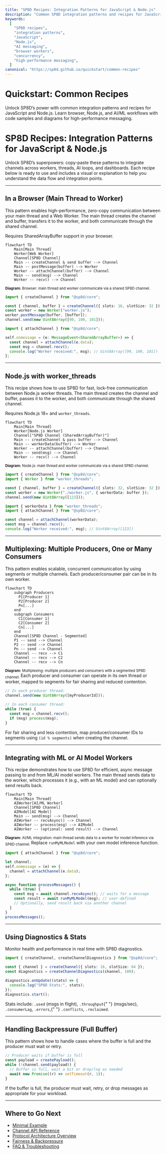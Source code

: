 ```yaml
---
title: "SP8D Recipes: Integration Patterns for JavaScript & Node.js"
description: "Common SP8D integration patterns and recipes for JavaScript and Node.js. Learn browser, Node.js, and AI/ML workflows with code samples and diagrams for high-performance messaging."
keywords:
  [
    "SP8D recipes",
    "integration patterns",
    "JavaScript",
    "Node.js",
    "AI messaging",
    "browser workers",
    "concurrency",
    "high-performance messaging",
  ]
canonical: "https://sp8d.github.io/quickstart/common-recipes"
---
```



# Quickstart: Common Recipes

Unlock SP8D’s power with common integration patterns and recipes for JavaScript and Node.js. Learn browser, Node.js, and AI/ML workflows with code samples and diagrams for high-performance messaging.

# SP8D Recipes: Integration Patterns for JavaScript & Node.js

Unlock SP8D’s superpowers: copy-paste these patterns to integrate channels across workers, threads, AI loops, and dashboards. Each recipe below is ready to use and includes a visual or explanation to help you understand the data flow and integration points.

---

## In a Browser (Main Thread to Worker)

This pattern enables high-performance, zero-copy communication between your main thread and a Web Worker. The main thread creates the channel and buffer, transfers it to the worker,
and both communicate through the shared channel.

<Callout type="warning" title="Requirements">
  Requires SharedArrayBuffer support in your browser.
</Callout>

```mermaid
flowchart TD
    Main[Main Thread]
    Worker[Web Worker]
    Channel[SP8D Channel]
    Main -- createChannel & send buffer --> Channel
    Main -- postMessage(buffer) --> Worker
    Worker -- attachChannel(buffer) --> Channel
    Main -- send(msg) --> Channel
    Worker -- recv() --> Channel
```

<sub className="diagram-caption">
  <strong>Diagram:</strong> Browser: main thread and worker communicate via a
  shared SP8D channel.
</sub>

```ts copy showLineNumbers filename="main.ts"
import { createChannel } from "@sp8d/core";

const { channel, buffer } = createChannel({ slots: 16, slotSize: 32 });
const worker = new Worker("worker.js");
worker.postMessage(buffer, [buffer]);
channel.send(new Uint8Array([99, 100, 101]));
```

```ts copy showLineNumbers filename="worker.ts"
import { attachChannel } from "@sp8d/core";

self.onmessage = (e: MessageEvent<SharedArrayBuffer>) => {
  const channel = attachChannel(e.data);
  const msg = channel.recv();
  console.log("Worker received:", msg); // Uint8Array([99, 100, 101])
};
```

---

## Node.js with worker_threads

This recipe shows how to use SP8D for fast, lock-free communication between Node.js worker threads. The main thread creates the channel and buffer, passes it to the worker, and
both communicate through the shared channel.

<Callout type="warning" title="Requirements">
  Requires Node.js 18+ and <code>worker_threads</code>.
</Callout>

```mermaid
flowchart TD
    Main[Main Thread]
    Worker[Node.js Worker]
    Channel["SP8D Channel (SharedArrayBuffer)"]
    Main -- createChannel & pass buffer --> Channel
    Main -- workerData(buffer) --> Worker
    Worker -- attachChannel(buffer) --> Channel
    Main -- send(msg) --> Channel
    Worker -- recv() --> Channel
```

<sub className="diagram-caption">
  <strong>Diagram:</strong> Node.js: main thread and worker communicate via a
  shared SP8D channel.
</sub>

```ts copy showLineNumbers filename="main.ts"
import { createChannel } from "@sp8d/core";
import { Worker } from "worker_threads";

const { channel, buffer } = createChannel({ slots: 32, slotSize: 32 });
const worker = new Worker("./worker.js", { workerData: buffer });
channel.send(new Uint8Array([123]));
```

```ts copy showLineNumbers filename="worker.ts"
import { workerData } from "worker_threads";
import { attachChannel } from "@sp8d/core";

const channel = attachChannel(workerData);
const msg = channel.recv();
console.log("Worker received:", msg); // Uint8Array([123])
```

---

## Multiplexing: Multiple Producers, One or Many Consumers

This pattern enables scalable, concurrent communication by using segments or multiple channels. Each producer/consumer pair can be in its own worker.

```mermaid
flowchart TD
    subgraph Producers
      P1[Producer 1]
      P2[Producer 2]
      Pn[...]
    end
    subgraph Consumers
      C1[Consumer 1]
      C2[Consumer 2]
      Cn[...]
    end
    Channel[SP8D Channel - Segmented]
    P1 -- send --> Channel
    P2 -- send --> Channel
    Pn -- send --> Channel
    Channel -- recv --> C1
    Channel -- recv --> C2
    Channel -- recv --> Cn
```

<sub className="diagram-caption">
  <strong>Diagram:</strong> Multiplexing: multiple producers and consumers with
  a segmented SP8D channel.
</sub>

<Callout type="info" title="Data Flow">
  Each producer and consumer can operate in its own thread or worker, mapped to
  segments for fair sharing and reduced contention.
</Callout>

```ts copy showLineNumbers
// In each producer thread:
channel.send(new Uint8Array([myProducerId]));

// In each consumer thread:
while (true) {
  const msg = channel.recv();
  if (msg) process(msg);
}
```

<Callout type="tip" title="Tip: Fair Sharing & Contention">
  For fair sharing and less contention, map producer/consumer IDs to segments
  using <code>(id % segments)</code> when creating the channel.
</Callout>

---

## Integrating with ML or AI Model Workers

This recipe demonstrates how to use SP8D for efficient, async message passing to and from ML/AI model workers. The main thread sends data to the worker, which processes it (e.g., with an ML
model) and can optionally send results back.

```mermaid
flowchart TD
    Main[Main Thread]
    AIWorker[AI/ML Worker]
    Channel[SP8D Channel]
    AIModel[AI Model]
    Main -- send(msg) --> Channel
    AIWorker -- recvAsync() --> Channel
    AIWorker -- process(msg) --> AIModel
    AIWorker -- (optional: send result) --> Channel
```

<sub className="diagram-caption">
  <strong>Diagram:</strong> AI/ML integration: main thread sends data to a
  worker for model inference via SP8D channel.
</sub>

<Callout type="info" title="Custom Model Integration">
  Replace <code>runMyMLModel</code> with your own model inference function.
</Callout>

```ts copy showLineNumbers filename="ai-worker.ts"
import { attachChannel } from "@sp8d/core";

let channel;
self.onmessage = (e) => {
  channel = attachChannel(e.data);
};

async function processMessages() {
  while (true) {
    const msg = await channel.recvAsync(); // waits for a message
    const result = await runMyMLModel(msg); // user-defined
    // Optionally, send result back via another channel
  }
}
processMessages();
```

---

## Using Diagnostics & Stats

Monitor health and performance in real time with SP8D diagnostics.

```ts copy showLineNumbers
import { createChannel, createChannelDiagnostics } from "@sp8d/core";

const { channel } = createChannel({ slots: 16, slotSize: 64 });
const diagnostics = createChannelDiagnostics(channel, 100);

diagnostics.onUpdate((stats) => {
  console.log("SP8D Stats:", stats);
});
diagnostics.start();
```

<Callout type="info" title="Stats Explained">
  Stats include: <code>.used</code> (msgs in flight), <code>.throughput</code>{" "}
  (msgs/sec), <code>.consumerLag</code>, <code>.errors</code>,{" "}
  <code>.conflicts</code>, <code>.reclaimed</code>.
</Callout>

---

## Handling Backpressure (Full Buffer)

This pattern shows how to handle cases where the buffer is full and the producer must wait or retry.

```ts copy showLineNumbers
// Producer waits if buffer is full
const payload = createPayload();
while (!channel.send(payload)) {
  // Buffer is full, wait a bit or drop/log as needed
  await new Promise((r) => setTimeout(r, 1));
}
```

<Callout type="warning" title="Backpressure Handling">
  If the buffer is full, the producer must wait, retry, or drop messages as
  appropriate for your workload.
</Callout>

---

## Where to Go Next

- [Minimal Example](/quickstart/minimal-example)
- [Channel API Reference](/api-reference/channel-api)
- [Protocol Architecture Overview](/protocol-internals/architecture-overview)
- [Fairness & Backpressure](/principles/fairness-backpressure)
- [FAQ & Troubleshooting](/guides-and-howtos/faqs)
